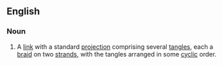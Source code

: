 ==English==
{{wikipedia}}
===Noun===
{{en-noun}}
# {{context|topology|lang=en}} A [[link]] with a standard [[projection]] comprising several [[tangle]]s, each a [[braid]] on two [[strand]]s, with the tangles arranged in some [[cyclic]] order.